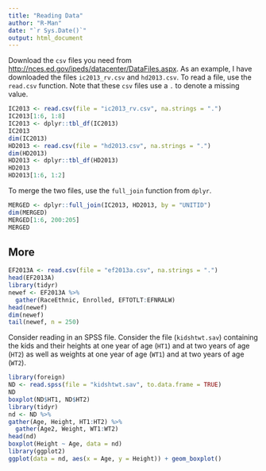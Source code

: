```yaml
---
title: "Reading Data"
author: "R-Man"
date: "`r Sys.Date()`"
output: html_document
---
```


Download the `csv` files you need from [http://nces.ed.gov/ipeds/datacenter/DataFiles.aspx](http://nces.ed.gov/ipeds/datacenter/DataFiles.aspx).  As an example, I have downloaded the files `ic2013_rv.csv` and `hd2013.csv`.   To read a file, use the `read.csv` function.  Note that these `csv` files use a `.` to denote a missing value. 

```r
IC2013 <- read.csv(file = "ic2013_rv.csv", na.strings = ".")
IC2013[1:6, 1:8]
IC2013 <- dplyr::tbl_df(IC2013)
IC2013
dim(IC2013)
HD2013 <- read.csv(file = "hd2013.csv", na.strings = ".")
dim(HD2013)
HD2013 <- dplyr::tbl_df(HD2013)
HD2013
HD2013[1:6, 1:2]
```

To merge the two files, use the `full_join` function from `dplyr`.

```r
MERGED <- dplyr::full_join(IC2013, HD2013, by = "UNITID")
dim(MERGED)
MERGED[1:6, 200:205]
MERGED
```

## More

```r
EF2013A <- read.csv(file = "ef2013a.csv", na.strings = ".")
head(EF2013A)
library(tidyr)
newef <- EF2013A %>% 
  gather(RaceEthnic, Enrolled, EFTOTLT:EFNRALW)
head(newef)
dim(newef)
tail(newef, n = 250)
```


Consider reading in an SPSS file.  Consider the file (`kidshtwt.sav`) containing the kids and their heights at one year of age (`HT1`) and at two years of age (`HT2`) as well as weights at one year of age (`WT1`) and at two years of age (`WT2`).

```r
library(foreign)
ND <- read.spss(file = "kidshtwt.sav", to.data.frame = TRUE)
ND
boxplot(ND$HT1, ND$HT2)
library(tidyr)
nd <- ND %>% 
gather(Age, Height, HT1:HT2) %>% 
  gather(Age2, Weight, WT1:WT2)
head(nd)
boxplot(Height ~ Age, data = nd)
library(ggplot2)
ggplot(data = nd, aes(x = Age, y = Height)) + geom_boxplot()
```
